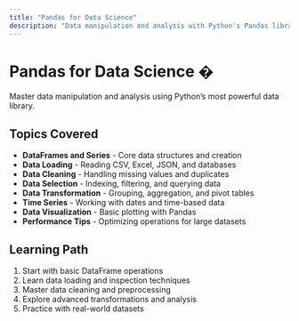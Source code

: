 ```yaml
---
title: "Pandas for Data Science"
description: "Data manipulation and analysis with Python's Pandas library"
---
```


# Pandas for Data Science �

Master data manipulation and analysis using Python's most powerful data library.

## Topics Covered

- **DataFrames and Series** - Core data structures and creation
- **Data Loading** - Reading CSV, Excel, JSON, and databases
- **Data Cleaning** - Handling missing values and duplicates
- **Data Selection** - Indexing, filtering, and querying data
- **Data Transformation** - Grouping, aggregation, and pivot tables
- **Time Series** - Working with dates and time-based data
- **Data Visualization** - Basic plotting with Pandas
- **Performance Tips** - Optimizing operations for large datasets

## Learning Path

1. Start with basic DataFrame operations
2. Learn data loading and inspection techniques
3. Master data cleaning and preprocessing
4. Explore advanced transformations and analysis
5. Practice with real-world datasets